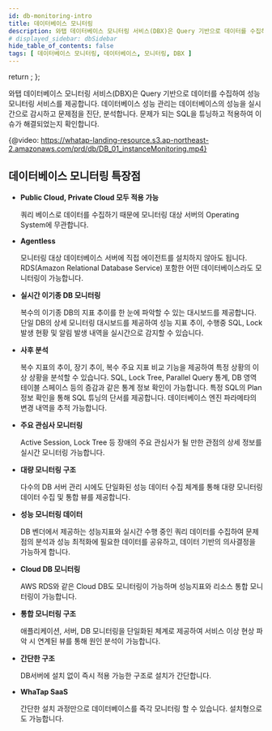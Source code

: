 ```yaml
---
id: db-monitoring-intro
title: 데이터베이스 모니터링
description: 와탭 데이터베이스 모니터링 서비스(DBX)은 Query 기반으로 데이터를 수집하여 성능 모니터링 서비스를 제공합니다.
# displayed_sidebar: dbSidebar
hide_table_of_contents: false
tags: [ 데이터베이스 모니터링, 데이터베이스, 모니터링, DBX ]
---
```



  return <Redirect to="/mysql/monitoring-intro" />;
};

<Home/>

와탭 데이터베이스 모니터링 서비스(DBX)은 Query 기반으로 데이터를 수집하여 성능 모니터링 서비스를 제공합니다. 데이터베이스 성능 관리는 데이터베이스의 성능을 실시간으로 감시하고 문제점을 진단, 분석합니다. 문제가 되는 SQL을 튜닝하고 적용하여 이슈가 해결되었는지 확인합니다.

{@video: https://whatap-landing-resource.s3.ap-northeast-2.amazonaws.com/prd/db/DB_01_instanceMonitoring.mp4}

## 데이터베이스 모니터링 특장점

* **Public Cloud, Private Cloud 모두 적용 가능**

  쿼리 베이스로 데이터를 수집하기 때문에 모니터링 대상 서버의 Operating System에 무관합니다.

* **Agentless**

  모니터링 대상 데이터베이스 서버에 직접 에이전트를 설치하지 않아도 됩니다. RDS(Amazon Relational Database Service) 포함한 어떤 데이터베이스라도 모니터링이 가능합니다.

* **실시간 이기종 DB 모니터링**

  복수의 이기종 DB의 지표 추이를 한 눈에 파악할 수 있는 대시보드를 제공합니다. 단일 DB의 상세 모니터링 대시보드를 제공하여 성능 지표 추이, 수행중 SQL, Lock 발생 현황 및 알림 발생 내역을 실시간으로 감지할 수 있습니다.

* **사후 분석**

  복수 지표의 추이, 장기 추이, 복수 주요 지표 비교 기능을 제공하여 특정 상황의 이상 상황을 분석할 수 있습니다. SQL, Lock Tree, Parallel Query 통계, DB 영역 테이블 스페이스 등의 증감과 같은 통계 정보 확인이 가능합니다. 특정 SQL의 Plan 정보 확인을 통해 SQL 튜닝의 단서를 제공합니다. 데이터베이스 엔진 파라메타의 변경 내역을 추적 가능합니다.

* **주요 관심사 모니터링**

  Active Session, Lock Tree 등 장애의 주요 관심사가 될 만한 관점의 상세 정보를 실시간 모니터링 가능합니다.

* **대량 모니터링 구조**

  다수의 DB 서버 관리 시에도 단일화된 성능 데이터 수집 체계를 통해 대량 모니터링 데이터 수집 및 통합 뷰를 제공합니다.

* **성능 모니터링 데이터**

  DB 벤더에서 제공하는 성능지표와 실시간 수행 중인 쿼리 데이터를 수집하여 문제점의 분석과 성능 최적화에 필요한 데이터를 공유하고, 데이터 기반의 의사결정을 가능하게 합니다.

* **Cloud DB 모니터링**

  AWS RDS와 같은 Cloud DB도 모니터링이 가능하며 성능지표와 리소스 통합 모니터링이 가능합니다.

* **통합 모니터링 구조**

  애플리케이션, 서버, DB 모니터링을 단일화된 체계로 제공하여 서비스 이상 현상 파악 시 연계된 뷰를 통해 원인 분석이 가능합니다.

* **간단한 구조**

  DB서버에 설치 없이 즉시 적용 가능한 구조로 설치가 간단합니다.

* **WhaTap SaaS**

  간단한 설치 과정만으로 데이터베이스를 즉각 모니터링 할 수 있습니다. 설치형으로도 가능합니다.
